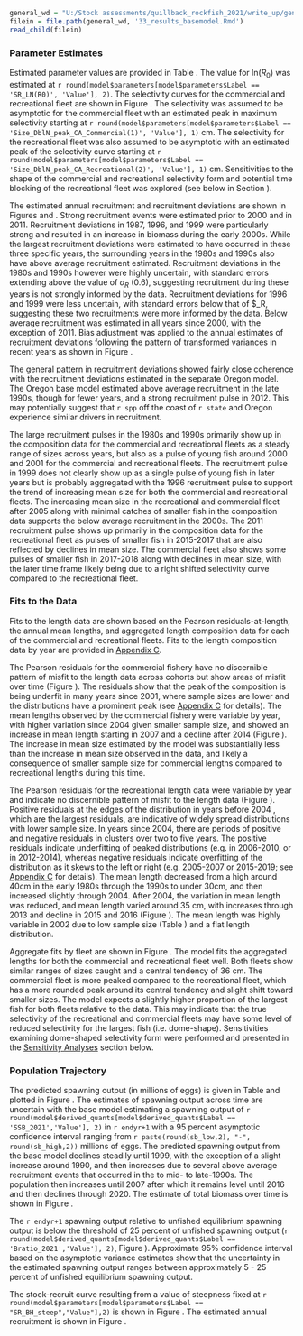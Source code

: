 <!-- Base Model Results -->

```r
general_wd = "U:/Stock assessments/quillback_rockfish_2021/write_up/general_text"
filein = file.path(general_wd, '33_results_basemodel.Rmd')
read_child(filein)
```

### Parameter Estimates
Estimated parameter values are provided in Table \ref{tab:params}. The value for ln($R_0$) was estimated at `r round(model$parameters[model$parameters$Label == 'SR_LN(R0)', 'Value'], 2)`. The selectivity curves for the commercial and recreational fleet are shown in Figure \ref{fig:selex}. The selectivity was assumed to be asymptotic for the commercial fleet with an estimated peak in maximum selectivity starting at `r round(model$parameters[model$parameters$Label == 'Size_DblN_peak_CA_Commercial(1)', 'Value'], 1)` cm. The selectivity for the recreational fleet was also assumed to be asymptotic with an estimated peak of the selectivity curve starting at `r round(model$parameters[model$parameters$Label == 'Size_DblN_peak_CA_Recreational(2)', 'Value'], 1)` cm. Sensitivities to the shape of the commercial and recreational selectivity form and potential time blocking of the recreational fleet was explored (see below in Section \ref{sensitivity-analyses}).

The estimated annual recruitment and recruitment deviations are shown in Figures \ref{fig:recruits} and \ref{fig:rec-devs}. Strong recruitment events were estimated prior to 2000 and in 2011. Recruitment deviations in 1987, 1996, and 1999 were particularly strong and resulted in an increase in biomass during the early 2000s. While the largest recruitment deviations were estimated to have occurred in these three specific years, the surrounding years in the 1980s and 1990s also have above average recruitment estimated. Recruitment deviations in the 1980s and 1990s however were highly uncertain, with standard errors extending above the value of $\sigma_R$ (0.6), suggesting recruitment during these years is not strongly informed by the data. Recruitment deviations for 1996 and 1999 were less uncertain, with standard errors below that of $\sigma_R, suggesting these two recruitments were more informed by the data. Below average recruitment was estimated in all years since 2000, with the exception of 2011. Bias adjustment was applied to the annual estimates of recruitment deviations following the pattern of transformed variances in recent years as shown in Figure \ref{fig:bias-adj}.

The general pattern in recruitment deviations showed fairly close coherence with the recruitment deviations estimated in the separate Oregon model. The Oregon base model estimated above average recruitment in the late 1990s, though for fewer years, and a strong recruitment pulse in 2012. This may potentially suggest that `r spp` off the coast of `r state` and Oregon experience similar drivers in recruitment.

The large recruitment pulses in the 1980s and 1990s primarily show up in the composition data for the commercial and recreational fleets as a steady range of sizes across years, but also as a pulse of young fish around 2000 and 2001 for the commercial and recreational fleets. The recruitment pulse in 1999 does not clearly show up as a single pulse of young fish in later years but is probably aggregated with the 1996 recruitment pulse to support the trend of increasing mean size for both the commercial and recreational fleets. The increasing mean size in the recreational and commercial fleet after 2005 along with minimal catches of smaller fish in the composition data supports the below average recruitment in the 2000s. The 2011 recruitment pulse shows up primarily in the composition data for the recreational fleet as pulses of smaller fish in 2015-2017 that are also reflected by declines in mean size. The commercial fleet also shows some pulses of smaller fish in 2017-2018 along with declines in mean size, with the later time frame likely being due to a right shifted selectivity curve compared to the recreational fleet. 

### Fits to the Data

Fits to the length data are shown based on the Pearson residuals-at-length, the annual mean lengths, and aggregated length composition data for each of the commercial and recreational fleets. Fits to the length composition data by year are provided in [Appendix C](#append_c).

The Pearson residuals for the commercial fishery have no discernible pattern of misfit to the length data across cohorts but show areas of misfit over time (Figure \ref{fig:com-pearson}). The residuals show that the peak of the composition is being underfit in many years since 2001, where sample sizes are lower and the distributions have a prominent peak (see [Appendix C](#append_c) for details). The mean lengths observed by the commercial fishery were variable by year, with higher variation since 2004 given smaller sample size, and showed an increase in mean length starting in 2007 and a decline after 2014 (Figure \ref{fig:com-mean-len-fit}). The increase in mean size estimated by the model was substantially less than the increase in mean size observed in the data, and likely a consequence of smaller sample size for commercial lengths compared to recreational lengths during this time.   

The Pearson residuals for the recreational length data were variable by year and indicate no discernible pattern of misfit to the length data (Figure \ref{fig:rec-pearson}). Positive residuals at the edges of the distribution in years before 2004 , which are the largest residuals, are indicative of widely spread distributions with lower sample size. In years since 2004, there are periods of positive and negative residuals in clusters over two to five years. The positive residuals indicate underfitting of peaked distributions (e.g. in 2006-2010, or in 2012-2014), whereas negative residuals indicate overfitting of the distribution as it skews to the left or right (e.g. 2005-2007 or 2015-2019; see [Appendix C](#append_c) for details). The mean length decreased from a high around 40cm in the early 1980s through the 1990s to under 30cm, and then increased slightly through 2004. After 2004, the variation in mean length was reduced, and mean length varied around 35 cm, with increases through 2013 and decline in 2015 and 2016 (Figure \ref{fig:rec-mean-len-fit}). The mean length was highly variable in 2002 due to low sample size (Table \ref{tab:len-samps}) and a flat length distribution. 

Aggregate fits by fleet are shown in Figure \ref{fig:agg-len-fit}. The model fits the aggregated lengths for both the commercial and recreational fleet well. Both fleets show similar ranges of sizes caught and a central tendency of 36 cm. The commercial fleet is more peaked compared to the recreational fleet, which has a more rounded peak around its central tendency and slight shift toward smaller sizes. The model expects a slightly higher proportion of the largest fish for both fleets relative to the data. This may indicate that the true selectivity of the recreational and commercial fleets may have some level of reduced selectivity for the largest fish (i.e. dome-shape). Sensitivities examining dome-shaped selectivity form were performed and presented in the [Sensitivity Analyses](#sensitivity-analyses) section below. 


### Population Trajectory

The predicted spawning output (in millions of eggs) is given in Table \ref{tab:timeseries} and plotted in Figure \ref{fig:ssb}. The estimates of spawning output across time are uncertain with the base model estimating a spawning output of `r round(model$derived_quants[model$derived_quants$Label == 'SSB_2021','Value'], 2)` in `r endyr+1` with a 95 percent asymptotic confidence interval ranging from `r paste(round(sb_low,2), "-", round(sb_high,2))` millions of eggs. The predicted spawning output from the base model declines steadily until 1999, with the exception of a slight increase around 1990, and then increases due to several above average recruitment events that occurred in the to mid- to late-1990s. The population then increases until 2007 after which it remains level until 2016 and then declines through 2020. The estimate of total biomass over time is shown in Figure \ref{fig:tot-bio}.

The `r endyr+1` spawning output relative to unfished equilibrium spawning output is below the threshold of 25 percent of unfished spawning output (`r round(model$derived_quants[model$derived_quants$Label == 'Bratio_2021','Value'], 2)`, Figure \ref{fig:depl}). Approximate 95% confidence interval based on the asymptotic variance estimates show that the uncertainty in the estimated spawning output ranges between approximately 5 - 25 percent of unfished equilibrium spawning output.

The stock-recruit curve resulting from a value of steepness fixed at `r round(model$parameters[model$parameters$Label == "SR_BH_steep","Value"],2)` is shown in Figure \ref{fig:bh-curve}. The estimated annual recruitment is shown in Figure \ref{fig:recruits}.
